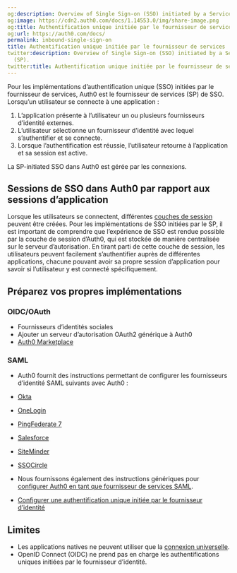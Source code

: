 ```yaml
---
og:description: Overview of Single Sign-on (SSO) initiated by a Service Provider (SP).
og:image: https://cdn2.auth0.com/docs/1.14553.0/img/share-image.png
og:title: Authentification unique initiée par le fournisseur de services
og:url: https://auth0.com/docs/
permalink: inbound-single-sign-on
title: Authentification unique initiée par le fournisseur de services
twitter:description: Overview of Single Sign-on (SSO) initiated by a Service Provider
  (SP).
twitter:title: Authentification unique initiée par le fournisseur de services
---
```


Pour les implémentations d’authentification unique (SSO) initiées par le fournisseur de services, Auth0 est le fournisseur de services (SP) de SSO. Lorsqu’un utilisateur se connecte à une application :

1. L’application présente à l’utilisateur un ou plusieurs fournisseurs d’identité externes.
2. L’utilisateur sélectionne un fournisseur d’identité avec lequel s’authentifier et se connecte.
3. Lorsque l’authentification est réussie, l’utilisateur retourne à l’application et sa session est active.

La SP-initiated SSO dans Auth0 est gérée par les connexions.

## Sessions de SSO dans Auth0 par rapport aux sessions d’application

Lorsque les utilisateurs se connectent, différentes [couches de session](/users/sessions/session-layers) peuvent être créées. Pour les implémentations de SSO initiées par le SP, il est important de comprendre que l’expérience de SSO est rendue possible par la couche de session d’Auth0, qui est stockée de manière centralisée sur le serveur d’autorisation. En tirant parti de cette couche de session, les utilisateurs peuvent facilement s’authentifier auprès de différentes applications, chacune pouvant avoir sa propre session d’application pour savoir si l’utilisateur y est connecté spécifiquement.

## Préparez vos propres implémentations

### OIDC/OAuth

* Fournisseurs d’identités sociales
* Ajouter un serveur d’autorisation OAuth2 générique à Auth0
* [Auth0 Marketplace](https://marketplace.auth0.com/)

### SAML

* Auth0 fournit des instructions permettant de configurer les fournisseurs d’identité SAML suivants avec Auth0 :

* [Okta](/saml-configuration/configure-auth0-saml-service-provider/configure-okta-as-saml-identity-provider)
* [OneLogin](/saml-configuration/configure-auth0-saml-service-provider/configure-onelogin-as-saml-identity-provider)
* [PingFederate 7](/saml-configuration/configure-auth0-saml-service-provider/configure-pingfederate-as-saml-identity-provider)
* [Salesforce](/saml-configuration/configure-auth0-saml-service-provider/configure-salesforce-as-saml-identity-provider)
* [SiteMinder](/saml-configuration/configure-auth0-saml-service-provider/configure-siteminder-as-saml-identity-provider)
* [SSOCircle](/saml-configuration/configure-auth0-saml-service-provider/configure-ssocircle-as-saml-identity-provider)
* Nous fournissons également des instructions génériques pour [configurer Auth0 en tant que fournisseur de services SAML](/saml-configuration/configure-auth0-saml-service-provider).
* [Configurer une authentification unique initiée par le fournisseur d’identité](/saml-configuration/saml-sso-integrations/identity-provider-initiated-single-sign-on)

## Limites

* Les applications natives ne peuvent utiliser que la [connexion universelle](/login/universal-login).
* OpenID Connect (OIDC) ne prend pas en charge les authentifications uniques initiées par le fournisseur d’identité.
